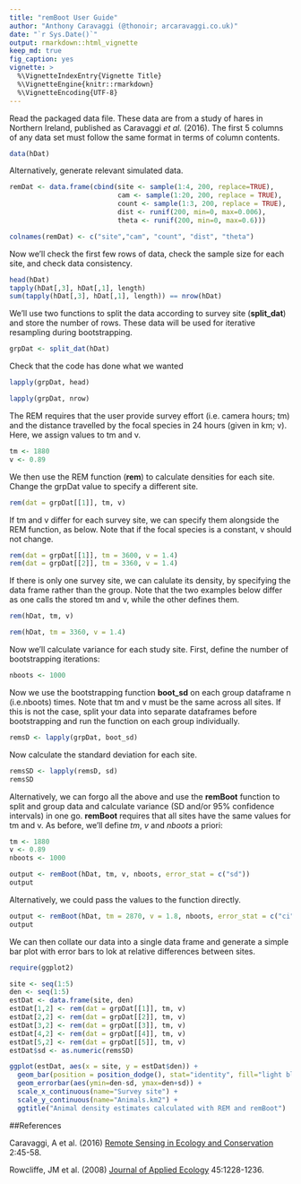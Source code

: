 ---
title: "remBoot User Guide"
author: "Anthony Caravaggi (@thonoir; arcaravaggi.co.uk)"
date: "`r Sys.Date()`"
output: rmarkdown::html_vignette
keep_md: true 
fig_caption: yes
vignette: >
  %\VignetteIndexEntry{Vignette Title}
  %\VignetteEngine{knitr::rmarkdown}
  %\VignetteEncoding{UTF-8}
---

Read the packaged data file. These data are from a study of hares in Northern Ireland, published as Caravaggi _et al._ (2016). The first 5 columns of any data set must follow the same format in terms of column contents.

```{r include = TRUE}

data(hDat)

```

Alternatively, generate relevant simulated data. 

```{r include = TRUE}

remDat <- data.frame(cbind(site <- sample(1:4, 200, replace=TRUE),
                           cam <- sample(1:20, 200, replace = TRUE),
                           count <- sample(1:3, 200, replace = TRUE),
                           dist <- runif(200, min=0, max=0.006),
                           theta <- runif(200, min=0, max=0.6)))

colnames(remDat) <- c("site","cam", "count", "dist", "theta")

```


Now we'll check the first few rows of data, check the sample size for each site, and check data consistency.

```{r include = TRUE}
head(hDat) 
tapply(hDat[,3], hDat[,1], length) 
sum(tapply(hDat[,3], hDat[,1], length)) == nrow(hDat) 
```

We'll use two functions to split the data according to survey site (__split_dat__) and store the number of rows. These data will be used for iterative resampling during bootstrapping.

```{r include = TRUE}

grpDat <- split_dat(hDat)

```

Check that the code has done what we wanted

```{r include = TRUE}
lapply(grpDat, head)

lapply(grpDat, nrow)
```

The REM requires that the user provide survey effort (i.e. camera hours; tm) and the distance travelled by the focal species in 24 hours (given in km; v). Here, we assign values to tm and v.

```{r include = TRUE}
tm <- 1880
v <- 0.89
```

We then use the REM function (__rem__) to calculate densities for each site. Change the grpDat value to specify a different site.

```{r include = TRUE}
rem(dat = grpDat[[1]], tm, v) 
```


If tm and v differ for each survey site, we can specify them alongside the REM function, as below. Note that if the focal species is a constant, v should not change.

```{r include = TRUE}
rem(dat = grpDat[[1]], tm = 3600, v = 1.4) 
rem(dat = grpDat[[2]], tm = 3360, v = 1.4) 
```

If there is only one survey site, we can calulate its density, by specifying the data frame rather than the group. Note that the two examples below differ as one calls the stored tm and v, while the other defines them.

```{r include = TRUE}
rem(hDat, tm, v) 

rem(hDat, tm = 3360, v = 1.4) 
```

Now we'll calculate variance for each study site. First, define the number of bootstrapping iterations:

```{r include = TRUE}
nboots <- 1000
```

Now we use the bootstrapping function __boot_sd__ on each group dataframe n (i.e.nboots) times. Note that tm and v must be the same across all sites. If this is not the case, split your data into separate dataframes before bootstrapping and run the function on each group individually.

```{r include = TRUE}
remsD <- lapply(grpDat, boot_sd)
```

Now calculate the standard deviation for each site.

```{r include = TRUE}
remsSD <- lapply(remsD, sd)
remsSD
```


Alternatively, we can forgo all the above and use the __remBoot__ function to split and group data and calculate variance (SD and/or 95% confidence intervals) in one go. __remBoot__ requires that all sites have the same values for tm and v. As before, we'll define _tm_,  _v_ and _nboots_ a priori:

```{r include = TRUE}
tm <- 1880
v <- 0.89
nboots <- 1000
```


```{r include = TRUE}
output <- remBoot(hDat, tm, v, nboots, error_stat = c("sd"))
output
```

Alternatively, we could pass the values to the function directly.

```{r include = TRUE}
output <- remBoot(hDat, tm = 2870, v = 1.8, nboots, error_stat = c("ci"))
output
```

We can then collate our data into a single data frame and generate a simple bar plot with error bars to lok at relative differences between sites.

```{r include = FALSE}
require(ggplot2)

site <- seq(1:5)
den <- seq(1:5)
estDat <- data.frame(site, den)
estDat[1,2] <- rem(dat = grpDat[[1]], tm, v) 
estDat[2,2] <- rem(dat = grpDat[[2]], tm, v) 
estDat[3,2] <- rem(dat = grpDat[[3]], tm, v)
estDat[4,2] <- rem(dat = grpDat[[4]], tm, v)
estDat[5,2] <- rem(dat = grpDat[[5]], tm, v)
estDat$sd <- as.numeric(remsSD)
```

```{r fig.width=6, fig.height=4}

ggplot(estDat, aes(x = site, y = estDat$den)) +  
  geom_bar(position = position_dodge(), stat="identity", fill="light blue") + 
  geom_errorbar(aes(ymin=den-sd, ymax=den+sd)) +
  scale_x_continuous(name="Survey site") +
  scale_y_continuous(name="Animals.km2") +
  ggtitle("Animal density estimates calculated with REM and remBoot")
```

##References

Caravaggi, A et al. (2016) [Remote Sensing in Ecology and Conservation](http://onlinelibrary.wiley.com/doi/10.1002/rse2.11/abstract) 2:45-58.

Rowcliffe, JM et al. (2008) [Journal of Applied Ecology](http://onlinelibrary.wiley.com/doi/10.1111/j.1365-2664.2008.01473.x/full) 45:1228-1236.